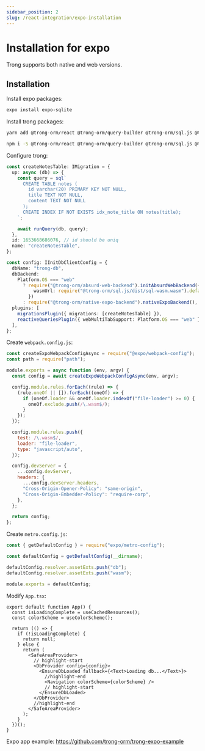 ```yaml
---
sidebar_position: 2
slug: /react-integration/expo-installation
---
```



# Installation for expo

Trong supports both native and web versions.

## Installation

Install expo packages:

```bash
expo install expo-sqlite
```

Install trong packages:

<Tabs>
  <TabItem value="yarn" label="yarn" default>

```bash
yarn add @trong-orm/react @trong-orm/query-builder @trong-orm/sql.js @trong-orm/absurd-web-backend @trong-orm/native-expo-backend
```

  </TabItem>
  <TabItem value="npm" label="npm">

```bash
npm i -S @trong-orm/react @trong-orm/query-builder @trong-orm/sql.js @trong-orm/absurd-web-backend @trong-orm/native-expo-backend
```

  </TabItem>
</Tabs>

Configure trong:

```typescript
const createNotesTable: IMigration = {
  up: async (db) => {
    const query = sql`
      CREATE TABLE notes (
        id varchar(20) PRIMARY KEY NOT NULL,
        title TEXT NOT NULL,
        content TEXT NOT NULL
      );
      CREATE INDEX IF NOT EXISTS idx_note_title ON notes(title);
    `;

    await runQuery(db, query);
  },
  id: 1653668686076, // id should be uniq
  name: "createNotesTable",
};

const config: IInitDbClientConfig = {
  dbName: "trong-db",
  dbBackend:
    Platform.OS === "web"
      ? require("@trong-orm/absurd-web-backend").initAbsurdWebBackend({
          wasmUrl: require("@trong-orm/sql.js/dist/sql-wasm.wasm").default,
        })
      : require("@trong-orm/native-expo-backend").nativeExpoBackend(),
  plugins: [
    migrationsPlugin({ migrations: [createNotesTable] }),
    reactiveQueriesPlugin({ webMultiTabSupport: Platform.OS === "web" }),
  ],
};
```

Create `webpack.config.js`:

```javascript
const createExpoWebpackConfigAsync = require("@expo/webpack-config");
const path = require("path");

module.exports = async function (env, argv) {
  const config = await createExpoWebpackConfigAsync(env, argv);

  config.module.rules.forEach((rule) => {
    (rule.oneOf || []).forEach((oneOf) => {
      if (oneOf.loader && oneOf.loader.indexOf("file-loader") >= 0) {
        oneOf.exclude.push(/\.wasm$/);
      }
    });
  });

  config.module.rules.push({
    test: /\.wasm$/,
    loader: "file-loader",
    type: "javascript/auto",
  });

  config.devServer = {
    ...config.devServer,
    headers: {
      ...config.devServer.headers,
      "Cross-Origin-Opener-Policy": "same-origin",
      "Cross-Origin-Embedder-Policy": "require-corp",
    },
  };

  return config;
};
```

Create `metro.config.js`:

```javascript
const { getDefaultConfig } = require("expo/metro-config");

const defaultConfig = getDefaultConfig(__dirname);

defaultConfig.resolver.assetExts.push("db");
defaultConfig.resolver.assetExts.push("wasm");

module.exports = defaultConfig;
```

Modify `App.tsx`:

```tsx
export default function App() {
  const isLoadingComplete = useCachedResources();
  const colorScheme = useColorScheme();

  return (() => {
    if (!isLoadingComplete) {
      return null;
    } else {
      return (
        <SafeAreaProvider>
          // highlight-start
          <DbProvider config={config}>
            <EnsureDbLoaded fallback={<Text>Loading db...</Text>}>
              //highlight-end
              <Navigation colorScheme={colorScheme} />
              // highlight-start
            </EnsureDbLoaded>
          </DbProvider>
          //highlight-end
        </SafeAreaProvider>
      );
    }
  })();
}
```

Expo app example: https://github.com/trong-orm/trong-expo-example
